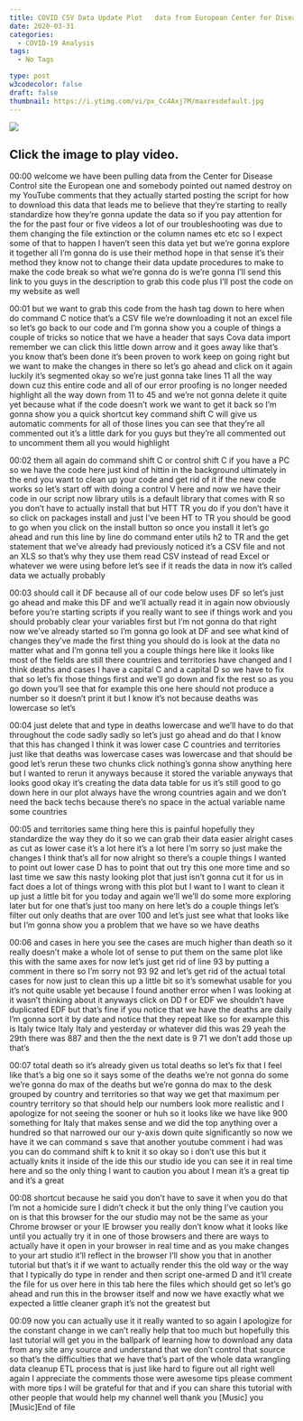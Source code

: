 ```yaml
---
title: COVID CSV Data Update Plot   data from European Center for Disease and Prevention
date: 2020-03-31
categories:
  - COVID-19 Analysis
tags:
  - No Tags

type: post
w3codecolor: false
draft: false
thumbnail: https://i.ytimg.com/vi/px_Cc4Axj7M/maxresdefault.jpg
---
```


<a href="https://www.youtube.com/watch?v=px_Cc4Axj7M">
<picture><img src="https://i.ytimg.com/vi/px_Cc4Axj7M/maxresdefault.jpg"></picture>
</a>



## Click the image to play video.



00:00
welcome we have been pulling data from the Center for Disease Control site the
European one and somebody pointed out named destroy on my YouTube comments
that they actually started posting the script for how to download this data
that leads me to believe that they're starting to really standardize how
they're gonna update the data so if you pay attention for the for the past four
or five videos a lot of our troubleshooting was due to them changing
the file extinction or the column names etc etc so I expect some of that to
happen I haven't seen this data yet but we're gonna explore it together all I'm
gonna do is use their method hope in that sense it's their method they know
not to change their data update procedures to make to make the code
break so what we're gonna do is we're gonna I'll send this link to you guys in
the description to grab this code plus I'll post the code on my website as well

00:01
but we want to grab this code from the hash tag down to here when do command C
notice that's a CSV file we're downloading it not an excel file so
let's go back to our code and I'm gonna show you a couple of things a couple of
tricks so notice that we have a header that says Cova data import remember we
can click this little down arrow and it goes away like that's you know that's
been done it's been proven to work keep on going right but we want to make the
changes in there so let's go ahead and click on it again luckily it's segmented
okay so we're just gonna take lines 11 all the way down cuz this entire code
and all of our error proofing is no longer needed highlight all the
way down from 11 to 45 and we're not gonna delete it quite yet because what
if the code doesn't work we want to get it back so I'm gonna show you a quick
shortcut key command shift C will give us automatic comments for all of those
lines you can see that they're all commented out it's a little dark for you
guys but they're all commented out to uncomment them all you would highlight

00:02
them all again do command shift C or control shift C if you have a PC so we
have the code here just kind of hittin in the background ultimately in the end
you want to clean up your code and get rid of it if the new code works so let's
start off with doing a control V here and now we have their code in our script
now library utils is a default library that comes with R so you don't have to
actually install that but HTT TR you do if you don't have it so click on
packages install and just I've been HT to TR you should be good to go when you
click on the install button so once you install it let's go ahead and run this
line by line do command enter utils h2 to TR and the get statement that we've
already had previously noticed it's a CSV file and not an XLS so that's why
they use them read CSV instead of read Excel or whatever we were using before
let's see if it reads the data in now it's called data we actually probably

00:03
should call it DF because all of our code below uses DF so let's just go
ahead and make this DF and we'll actually read it in again now obviously
before you're starting scripts if you really want to see if things work and
you should probably clear your variables first but I'm not gonna do that right
now we've already started so I'm gonna go look at DF and see what kind of
changes they've made the first thing you should do is look at the data no matter
what and I'm gonna tell you a couple things here like it looks like most of
the fields are still there countries and territories have changed and I think
deaths and cases I have a capital C and a capital D so we have to fix that so
let's fix those things first and we'll go down and fix the rest so as you go
down you'll see that for example this one here should not produce a number so
it doesn't print it but I know it's not because deaths was lowercase so let's

00:04
just delete that and type in deaths lowercase and we'll have to do that
throughout the code sadly sadly so let's just go ahead and do that I know that
this has changed I think it was lower case C countries and territories just
like that deaths was lowercase cases was lowercase and that should be
good let's rerun these two chunks click nothing's gonna show anything here but I
wanted to rerun it anyways because it stored the variable anyways that looks
good okay it's creating the data data table for us it's still good to go down
here in our plot always have the wrong countries again and we don't need the
back techs because there's no space in the actual variable name some countries

00:05
and territories same thing here this is painful hopefully they standardize the
way they do it so we can grab their data easier alright
cases as cut as lower case it's a lot here it's a lot here I'm sorry so just
make the changes I think that's all for now alright so there's a couple things I
wanted to point out lower case D has to point that out
try this one more time and so last time we saw this nasty looking plot that just
isn't gonna cut it for us in fact does a
lot of things wrong with this plot but I want to I want to clean it up just a
little bit for you today and again we'll we'll do some more
exploring later but for one that's just too many on here let's do a couple
things let's filter out only deaths that are over 100 and let's just see what
that looks like but I'm gonna show you a problem that we have so we have deaths

00:06
and cases in here you see the cases are much higher than death so it really
doesn't make a whole lot of sense to put
them on the same plot like this with the same axes for now let's just get rid of
line 93 by putting a comment in there so
I'm sorry not 93 92 and let's get rid of the actual total cases for now just to
clean this up a little bit so it's somewhat usable for you it's not quite
usable yet because I found another error
when I was looking at it wasn't thinking about it
anyways click on DD f or EDF we shouldn't have duplicated EDF but that's
fine if you notice that we have the deaths are daily I'm gonna sort it by
date and notice that they repeat like so for example this is Italy twice Italy
Italy and yesterday or whatever did this was 29 yeah the 29th
there was 887 and then the the next date is 9 71 we don't add those up that's

00:07
total death so it's already given us total deaths so let's fix that
I feel like that's a big one so it says some of the deaths we're not gonna do
some we're gonna do max of the deaths but we're gonna do max to the desk
grouped by country and territories so that way we get that maximum per country
territory so that should help our numbers look more realistic and I
apologize for not seeing the sooner or huh so it looks like we have like 900
something for Italy that makes sense and we did the top anything over a hundred
so that narrowed our our y-axis down quite significantly so now we have it we
can command s save that another youtube comment i had was you can do command
shift k to knit it so okay so i don't use this but it actually knits it inside
of the ide this our studio ide you can see it in real time here and so the only
thing I want to caution you about I mean it's a great tip and it's a great

00:08
shortcut because he said you don't have to save it when you do that I'm not a
homicide sure I didn't check it but the only thing I've caution you on is that
this browser for the our studio may not be the same as your Chrome browser or
your IE browser you really don't know what it looks like until you actually
try it in one of those browsers and there are ways to actually have it open
in your browser in real time and as you make changes to your art studio
it'll reflect in the browser I'll show you that in another tutorial but that's
it if we want to actually render this the old way or the way that I typically
do type in render and then script one-armed D and
it'll create the file for us over here in this tab here the files which should
get so let's go ahead and run this in the browser itself and now we have
exactly what we expected a little cleaner graph it's not the greatest but

00:09
now you can actually use it it really wanted to so again I apologize for the
constant change in we can't really help that too much but hopefully this last
tutorial will get you in the ballpark of learning how to download any data from
any site any source and understand that we don't control that source so that's
the difficulties that we have that's part of the whole data wrangling data
cleanup ETL process that is just like hard to figure out all right
well again I appreciate the comments those were awesome tips please comment
with more tips I will be grateful for that and if you can share this tutorial
with other people that would help my channel well thank you [Music] you [Music]End of file

